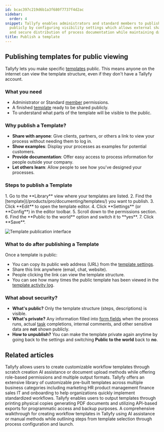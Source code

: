 ```yaml
---
id: bcac397c219d6b1a3f680f7737f4d2ac
sidebar:
  order: 4
snippet: Tallyfy enables administrators and standard members to publish templates
  publicly by configuring visibility settings which allows external sharing tracking
  and secure distribution of process documentation while maintaining data privacy.
title: Publish a template
---
```



## Publishing templates for public viewing

Tallyfy lets you make specific [templates](/products/pro/documenting/templates/) public. This means anyone on the internet can view the template structure, even if they don't have a Tallyfy account.

### What you need
- Administrator or Standard [member](/products/pro/documenting/members/) permissions.
- A finished [template](/products/pro/documenting/templates/) ready to be shared publicly.
- To understand what parts of the template will be visible to the public.

### Why publish a Template?
- **Share with anyone**: Give clients, partners, or others a link to view your process without needing them to log in.
- **Show examples**: Display your processes as examples for potential customers.
- **Provide documentation**: Offer easy access to process information for people outside your company.
- **Let others learn**: Allow people to see how you've designed your processes.

### Steps to publish a Template

<Steps>
1. Go to the **Library** view where your templates are listed.
2. Find the [template](/products/pro/documenting/templates/) you want to publish.
3. Click **Edit** to open the template editor.
4. Click **Settings** (or **Config**) in the editor toolbar.
5. Scroll down to the permissions section.
6. Find the **Public to the world** option and switch it to **yes**.
7. Click **Save**.
</Steps>

![Template publication interface](https://screenshots.tallyfy.com/tallyfy%2Fpro%2Fdesktop-light-public-template.png)

### What to do after publishing a Template

Once a template is public:
- You can copy its public web address (URL) from the [template settings](/products/pro/documenting/templates/config/).
- Share this link anywhere (email, chat, website).
- People clicking the link can view the template structure.
- You can see how many times the public template has been viewed in the [template activity log](/products/pro/documenting/templates/how-can-i-track-activities-on-my-tallyfy-templates/).

### What about security?
- **What's public?** Only the template structure (steps, descriptions) is visible.
- **What's private?** Any information filled into [form fields](/products/pro/tracking-and-tasks/tasks/what-are-form-fields-in-tallyfy/) when the process runs, actual [task](/products/pro/tracking-and-tasks/tasks/) completions, internal comments, and other sensitive data are **not** shown publicly.
- **How to unpublish?** You can make the template private again anytime by going back to the settings and switching **Public to the world** back to **no**.


## Related articles
<CardGrid>
<LinkTitleCard header="<b>Templates > Create a template</b>" href="/products/pro/documenting/templates/create-template/" > Tallyfy allows users to create customizable workflow templates through scratch creation AI assistance or document upload methods while offering role-based permissions and multiple output formats. </LinkTitleCard>
<LinkTitleCard header="<b>Templates > Sample templates</b>" href="/products/pro/documenting/templates/how-can-i-access-tallyfys-sample-templates/" > Tallyfy offers an extensive library of customizable pre-built templates across multiple business categories including marketing HR product management finance sales IT and onboarding to help organizations quickly implement standardized workflows. </LinkTitleCard>
<LinkTitleCard header="<b>Templates > Print, download, and export Tallyfy templates</b>" href="/products/pro/documenting/templates/print-download-export-templates/" > Tallyfy enables users to output templates through printing physical copies generating PDF documents and utilizing API-based exports for programmatic access and backup purposes. </LinkTitleCard>
<LinkTitleCard header="<b>Tutorials > Create your first template</b>" href="/products/pro/tutorials/your-first-template/" > A comprehensive walkthrough for creating workflow templates in Tallyfy using AI assistance or manual methods while outlining steps from template selection through process configuration and launch. </LinkTitleCard>
</CardGrid>